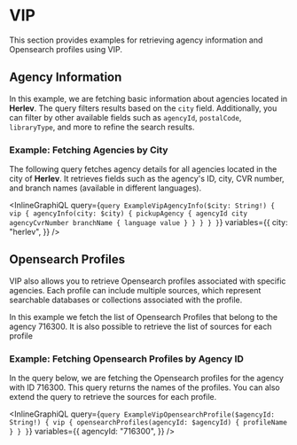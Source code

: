 # VIP

This section provides examples for retrieving agency information and Opensearch profiles using VIP.

## Agency Information

In this example, we are fetching basic information about agencies located in **Herlev**.
The query filters results based on the `city` field. Additionally, you can filter by other available
fields such as `agencyId`, `postalCode`, `libraryType`, and more to refine the search results.

### Example: Fetching Agencies by City

The following query fetches agency details for all agencies located in the city of **Herlev**.
It retrieves fields such as the agency's ID, city, CVR number, and branch names (available in different languages).

<InlineGraphiQL
  query={`query ExampleVipAgencyInfo($city: String!) {
  vip {
    agencyInfo(city: $city) {
      pickupAgency {
        agencyId
        city
        agencyCvrNumber
        branchName {
          language
          value
        }
      }
    }
  }
}`}
  variables={{
    city: "herlev",
  }}
/>

## Opensearch Profiles

VIP also allows you to retrieve Opensearch profiles associated with specific agencies.
Each profile can include multiple sources, which represent searchable databases or collections associated with the profile.

In this example we fetch the list of Opensearch Profiles that belong to the agency 716300.
It is also possible to retrieve the list of sources for each profile

### Example: Fetching Opensearch Profiles by Agency ID

In the query below, we are fetching the Opensearch profiles for the agency with ID 716300.
This query returns the names of the profiles. You can also extend the query to retrieve the sources for each profile.

<InlineGraphiQL
  query={`query ExampleVipOpensearchProfile($agencyId: String!) {
  vip {
    opensearchProfiles(agencyId: $agencyId) {
      profileName
    }
  }
}`}
  variables={{
    agencyId: "716300",
  }}
/>
